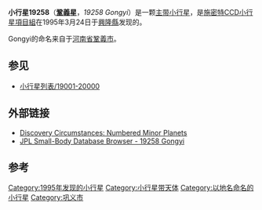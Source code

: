 {{Infobox planet
| width = 25em
| bgcolour = #FFFFC0 
| name = Gongyi
| discovery = yes
| discovery_ref =
| discoverer = [[北京天文台施密特CCD小行星计划|施密特CCD小行星項目組]]
| discovery_site = [[興隆縣|興隆縣]]
| discovered = 1995年3月24日
| designations = yes
| mp_name = 19258
| alt_names =  1995 FT20 ; 1999 LB11
| named_after = [[鞏義市|鞏義市]]
| mp_category = 
| epoch = [[Julian_day|JD]] 2455800.5 (2011-Aug-27.0)
| eccentricity = 0.1401926
| semimajor  = 2.2933201 AU
| perihelion   = 1.9718136 AU
| inclination = 7.46239°
| asc_node = 132.20353°
| arg_peri = 159.80269°
| mean_anomaly = 157.41659[[角度|°]]
| period = 1268.5144976 [[day|d]] (  3.47 [[Julian_year_(astronomy)|a]])
| aphelion = 2.6148266 [[天文单位|AU]]
| orbit_ref = <ref>[http://ssd.jpl.nasa.gov/sbdb.cgi?sstr=19258 JPL Small-Body Database Browser - 19258 Gongyi]</ref>
| avg_speed =
| satellites =
| physical_characteristics = yes
| dimensions =
| mass =
| density =
| surface_grav =
| escape_velocity =
| sidereal_day =
| axial_tilt =
| pole_ecliptic_lat =
| pole_ecliptic_lon =
| albedo =
| rotation=
| temperatures=
| temp_name1 =
| mean_temp_1 =
| max_temp_1 =
| temp_name2 =
| max_temp_2 =
| spectral_type =
| abs_magnitude = 14.8
}}
'''小行星19258'''（'''[[鞏義|鞏義]]星'''，''19258 Gongyi''）是一颗[[小行星带|主带小行星]]，是[[北京天文台施密特CCD小行星计划|施密特CCD小行星項目組]]在1995年3月24日于[[興隆縣|興隆縣]]发现的。

Gongyi的命名来自于[[河南省|河南省]][[鞏義市|鞏義市]]。

==参见==
* [[小行星列表/19001-20000|小行星列表/19001-20000]]

== 外部链接 ==
* [http://cfa-www.harvard.edu/iau/lists/NumberedMPs.txt Discovery Circumstances: Numbered Minor Planets] {{Wayback|url=http://cfa-www.harvard.edu/iau/lists/NumberedMPs.txt |date=20080517010638 }}
* [http://ssd.jpl.nasa.gov/sbdb.cgi?sstr=19258 JPL Small-Body Database Browser - 19258 Gongyi] {{Wayback|url=http://ssd.jpl.nasa.gov/sbdb.cgi?sstr=19258 |date=20210717110016 }}

== 参考 ==
{{Reflist}}
{{Minor Planet Number|[[小行星19257|19257 (1995 DS5)]]|[[小行星19259|19259 (1995 GB)]]}}
{{Beltasteroid-stub}}
[[Category:1995年发现的小行星|Category:1995年发现的小行星]]
[[Category:小行星带天体|Category:小行星带天体]]
[[Category:以地名命名的小行星|Category:以地名命名的小行星]]
[[Category:巩义市|Category:巩义市]]
